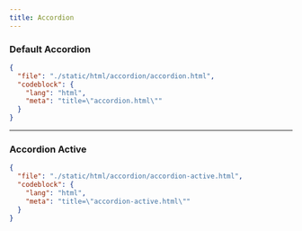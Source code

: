 ```yaml
---
title: Accordion
---
```


### Default Accordion

<ComponentPreview src="/accordion/accordion" />

```json doc-gen:file
{
  "file": "./static/html/accordion/accordion.html",
  "codeblock": {
    "lang": "html",
    "meta": "title=\"accordion.html\""
  }
}
```

---

### Accordion Active

<ComponentPreview src="/accordion/accordion-active" />

```json doc-gen:file
{
  "file": "./static/html/accordion/accordion-active.html",
  "codeblock": {
    "lang": "html",
    "meta": "title=\"accordion-active.html\""
  }
}
```
